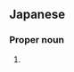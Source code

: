 ==Japanese==
{{ja-kanjitab|好|美}}

===Proper noun===
{{ja-pos|proper|よしみ}}

# {{given name|male|or=female|lang=ja|sort=よしみ}}